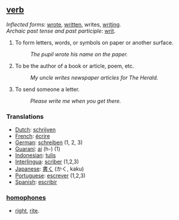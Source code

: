 ==[[verb]]==
''Inflected forms'': [[wrote]], [[written]], writes, [[writing]].<br>
''Archaic past tense and past participle'': [[writ]].
#To form letters, words, or symbols on paper or another surface. 
#:''The pupil wrote his name on the paper.'' 
#To be the author of a book or article, poem, etc. 
#:''My uncle writes newspaper articles for The Herald.'' 
#To send someone a letter. 
#:''Please write me when you get there.''

===Translations===
*[[Dutch]]: [[schrijven]]
*[[French]]: [[écrire]]
*[[German]]: [[schreiben]] (1, 2, 3)
*[[Guaraní]]: [[ai]] (h-) (1)
*[[Indonesian]]: [[tulis]]
*[[Interlingua]]: [[scriber]] (1,2,3)
*[[Japanese]]: [[書く]] (かく, kaku)
*[[Portuguese]]: [[escrever]] (1,2,3)
*[[Spanish]]: [[escribir]]

===[[homophone]]s===
*[[right]], [[rite]].